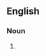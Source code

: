 ==English==

===Noun===
{{head|en|noun form|head=[[normal]] [[hydrogen]] [[electrode]]s}}

# {{plural of|normal hydrogen electrode|lang=en}}